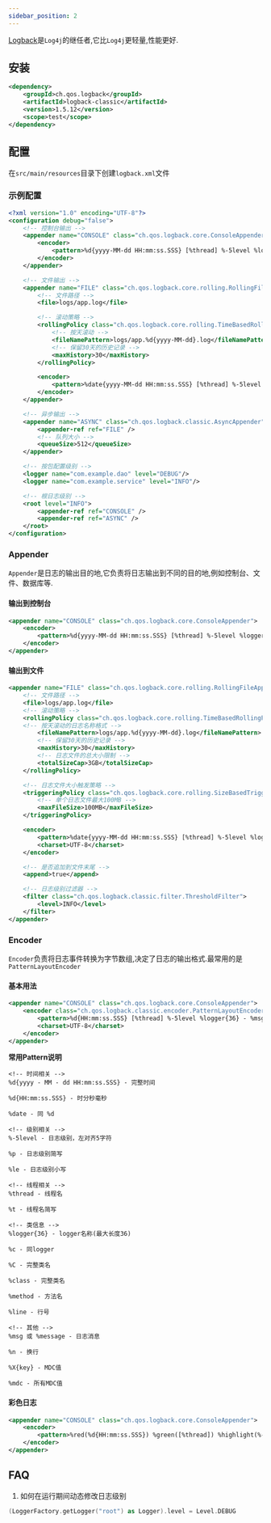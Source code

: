 ```yaml
---
sidebar_position: 2
---
```


[Logback](https://logback.qos.ch/)是`Log4j`的继任者,它比`Log4j`更轻量,性能更好.

## 安装

```xml
<dependency>
    <groupId>ch.qos.logback</groupId>
    <artifactId>logback-classic</artifactId>
    <version>1.5.12</version>
    <scope>test</scope>
</dependency>
```

## 配置

在`src/main/resources`目录下创建`logback.xml`文件

### 示例配置

```xml
<?xml version="1.0" encoding="UTF-8"?>
<configuration debug="false">
    <!-- 控制台输出 -->
    <appender name="CONSOLE" class="ch.qos.logback.core.ConsoleAppender">
        <encoder>
            <pattern>%d{yyyy-MM-dd HH:mm:ss.SSS} [%thread] %-5level %logger{50} - %msg%n</pattern>
        </encoder>
    </appender>

    <!-- 文件输出 -->
    <appender name="FILE" class="ch.qos.logback.core.rolling.RollingFileAppender">
        <!-- 文件路径 -->
        <file>logs/app.log</file>

        <!-- 滚动策略 -->
        <rollingPolicy class="ch.qos.logback.core.rolling.TimeBasedRollingPolicy">
            <!-- 按天滚动 -->
            <fileNamePattern>logs/app.%d{yyyy-MM-dd}.log</fileNamePattern>
            <!-- 保留30天的历史记录 -->
            <maxHistory>30</maxHistory>
        </rollingPolicy>

        <encoder>
            <pattern>%date{yyyy-MM-dd HH:mm:ss.SSS} [%thread] %-5level %logger{36} - %msg%n</pattern>
        </encoder>
    </appender>

    <!-- 异步输出 -->
    <appender name="ASYNC" class="ch.qos.logback.classic.AsyncAppender">
        <appender-ref ref="FILE" />
        <!-- 队列大小 -->
        <queueSize>512</queueSize>
    </appender>

    <!-- 按包配置级别 -->
    <logger name="com.example.dao" level="DEBUG"/>
    <logger name="com.example.service" level="INFO"/>

    <!-- 根日志级别 -->
    <root level="INFO">
        <appender-ref ref="CONSOLE" />
        <appender-ref ref="ASYNC" />
    </root>
</configuration>
```

### Appender

`Appender`是日志的输出目的地,它负责将日志输出到不同的目的地,例如控制台、文件、数据库等.

#### 输出到控制台

```xml
<appender name="CONSOLE" class="ch.qos.logback.core.ConsoleAppender">
    <encoder>
        <pattern>%d{yyyy-MM-dd HH:mm:ss.SSS} [%thread] %-5level %logger{50} - %msg%n</pattern>
    </encoder>
</appender>
```

#### 输出到文件

```xml
<appender name="FILE" class="ch.qos.logback.core.rolling.RollingFileAppender">
    <!-- 文件路径 -->
    <file>logs/app.log</file>
    <!-- 滚动策略 -->
    <rollingPolicy class="ch.qos.logback.core.rolling.TimeBasedRollingPolicy">
    <!-- 按天滚动的日志名称格式 -->
        <fileNamePattern>logs/app.%d{yyyy-MM-dd}.log</fileNamePattern>
        <!-- 保留30天的历史记录 -->
        <maxHistory>30</maxHistory>
        <!-- 日志文件的总大小限制 -->
        <totalSizeCap>3GB</totalSizeCap>
    </rollingPolicy>

    <!-- 日志文件大小触发策略 -->
    <triggeringPolicy class="ch.qos.logback.core.rolling.SizeBasedTriggeringPolicy">
        <!-- 单个日志文件最大100MB -->
        <maxFileSize>100MB</maxFileSize>
    </triggeringPolicy>

    <encoder>
        <pattern>%date{yyyy-MM-dd HH:mm:ss.SSS} [%thread] %-5level %logger{36} - %msg%n</pattern>
        <charset>UTF-8</charset>
    </encoder>

    <!-- 是否追加到文件末尾 -->
    <append>true</append>

    <!-- 日志级别过滤器 -->
    <filter class="ch.qos.logback.classic.filter.ThresholdFilter">
        <level>INFO</level>
    </filter>
</appender>
```

### Encoder

`Encoder`负责将日志事件转换为字节数组,决定了日志的输出格式.最常用的是`PatternLayoutEncoder`

#### 基本用法

```xml
<appender name="CONSOLE" class="ch.qos.logback.core.ConsoleAppender">
    <encoder class="ch.qos.logback.classic.encoder.PatternLayoutEncoder">
        <pattern>%d{HH:mm:ss.SSS} [%thread] %-5level %logger{36} - %msg%n</pattern>
        <charset>UTF-8</charset>
    </encoder>
</appender>
```

**常用Pattern说明**

```text
<!-- 时间相关 -->
%d{yyyy - MM - dd HH:mm:ss.SSS} - 完整时间

%d{HH:mm:ss.SSS} - 时分秒毫秒

%date - 同 %d

<!-- 级别相关 -->
%-5level - 日志级别，左对齐5字符

%p - 日志级别简写

%le - 日志级别小写

<!-- 线程相关 -->
%thread - 线程名

%t - 线程名简写

<!-- 类信息 -->
%logger{36} - logger名称(最大长度36)

%c - 同logger

%C - 完整类名

%class - 完整类名

%method - 方法名

%line - 行号

<!-- 其他 -->
%msg 或 %message - 日志消息

%n - 换行

%X{key} - MDC值

%mdc - 所有MDC值
```


#### 彩色日志

```xml
<appender name="CONSOLE" class="ch.qos.logback.core.ConsoleAppender">
    <encoder>
        <pattern>%red(%d{HH:mm:ss.SSS}) %green([%thread]) %highlight(%-5level) %boldMagenta(%logger{36}) - %blue(%msg%n)</pattern>
    </encoder>
</appender>
```

## FAQ

1. 如何在运行期间动态修改日志级别

```kotlin
(LoggerFactory.getLogger("root") as Logger).level = Level.DEBUG
```

